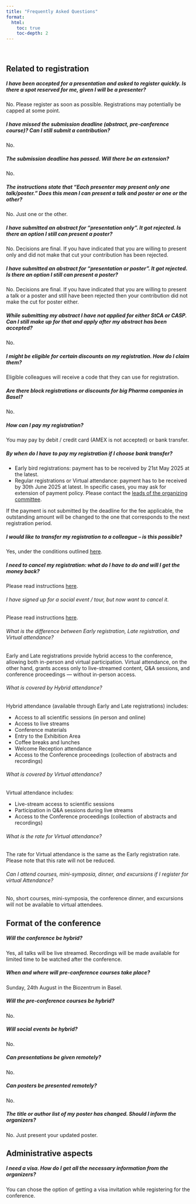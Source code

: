 ```yaml
---
title: "Frequently Asked Questions"
format:
  html:
    toc: true
    toc-depth: 2
---
```


<br>

## Related to registration

##### I have been accepted for a presentation and asked to register quickly. Is there a spot reserved for me, given I will be a presenter?

No. Please register as soon as possible. Registrations may potentially be capped at some point.

##### I have missed the submission deadline (abstract, pre-conference course)? Can I still submit a contribution?

No.

##### The submission deadline has passed. Will there be an extension?

No.

##### The instructions state that "Each presenter may present only one talk/poster." Does this mean I can present a talk and poster or one or the other?

No. Just one or the other.

##### I have submitted an abstract for "presentation only". It got rejected. Is there an option I still can present a poster?

No. Decisions are final. If you have indicated that you are willing to present only and did not make that cut your contribution has been rejected.

##### I have submitted an abstract for "presentation or poster". It got rejected. Is there an option I still can present a poster?

No. Decisions are final. If you have indicated that you are willing to present a talk or a poster and still have been rejected then your contribution did not make the cut for poster either.

##### While submitting my abstract I have not applied for either StCA or CASP. Can I still make up for that and apply after my abstract has been accepted?

No.

##### I might be eligible for certain discounts on my registration. How do I claim them?

Eligible colleagues will receive a code that they can use for registration.

##### Are there block registrations or discounts for big Pharma companies in Basel?

No.

##### How can I pay my registration?

You may pay by debit / credit card (AMEX is not accepted) or bank transfer.

##### By when do I have to pay my registration if I choose bank transfer?

-   Early bird registrations: payment has to be received by 21st May 2025 at the latest.
-   Regular registrations or Virtual attendance: payment has to be received by 30th June 2025 at latest. In specific cases, you may ask for extension of payment policy. Please contact the [leads of the organizing committee](mailto:registrations@iscb2025.info).

If the payment is not submitted by the deadline for the fee applicable, the outstanding amount will be changed to the one that corresponds to the next registration period.

##### I would like to transfer my registration to a colleague – is this possible?

Yes, under the conditions outlined [here](registration-terms.html#cancellation-alteration-policy).

##### I need to cancel my registration: what do I have to do and will I get the money back?

Please read instructions [here](registration-terms.html#cancellation-alteration-policy).

###### I have signed up for a social event / tour, but now want to cancel it.

Please read instructions [here](registration-terms.html#cancellation-alteration-policy).

###### What is the difference between Early registration, Late registration, and Virtual attendance?

Early and Late registrations provide hybrid access to the conference, allowing both in-person and virtual participation. Virtual attendance, on the other hand, grants access only to live-streamed content, Q&A sessions, and conference proceedings — without in-person access.

###### What is covered by Hybrid attendance?

Hybrid attendance (available through Early and Late registrations) includes:

* Access to all scientific sessions (in person and online)
* Access to live streams
* Conference materials
* Entry to the Exhibition Area
* Coffee breaks and lunches
* Welcome Reception attendance
* Access to the Conference proceedings (collection of abstracts and recordings)

###### What is covered by Virtual attendance?

Virtual attendance includes:

* Live-stream access to scientific sessions
* Participation in Q&A sessions during live streams
* Access to the Conference proceedings (collection of abstracts and recordings)

###### What is the rate for  Virtual attendance?

The rate for Virtual attendance is the same as the Early registration rate. Please note that this rate will not be reduced.


###### Can I attend courses, mini-symposia, dinner, and excursions if I register for virtual Attendance?

No, short courses, mini-symposia, the conference dinner, and excursions will not be available to virtual attendees.

## Format of the conference

##### Will the conference be hybrid?

Yes, all talks will be live streamed. Recordings will be made available for limited time to be watched after the conference.

##### When and where will pre-conference courses take place?

Sunday, 24th August in the Biozentrum in Basel.

##### Will the pre-conference courses be hybrid?

No.

##### Will social events be hybrid?

No.

##### Can presentations be given remotely?

No.

##### Can posters be presented remotely?

No.

##### The title or author list of my poster has changed. Should I inform the organizers?

No. Just present your updated poster.

## Administrative aspects

##### I need a visa. How do I get all the necessary information from the organizers?

You can chose the option of getting a visa invitation while registering for the conference.
